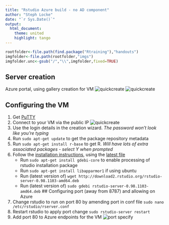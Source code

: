 ```yaml
---
title: "Rstudio Azure build - no AD component"
author: "Steph Locke"
date: "`r Sys.Date()`"
output:
  html_document:
    theme: united
    highlight: tango
---
```


```r
rootfolder<-file.path(find.package("Rtraining"),"handouts")
imgfolder<-file.path(rootfolder,"imgs")
imgfolder.unc<-gsub("/","\\",imgfolder,fixed=TRUE)
```

## Server creation
Azure portal, using gallery creation for VM
![quickcreate](`r paste0(imgfolder.unc,"\\azure-OS.png")`)
![quickcreate](`r paste0(imgfolder.unc,"\\azure-OSpassword.png")`)

## Configuring the VM
1. Get [PuTTY](http://the.earth.li/~sgtatham/putty/latest/x86/putty.exe)
2. Connect to your VM via the public IP
![quickcreate](`r paste0(imgfolder.unc,"\\putty-connection.png")`)
3. Use the login details in the creation wizard. *The password won't look like you're typing*
3. Run `sudo apt-get update` to get the package repository metadata
4. Run `sudo apt-get install r-base` to get R. *Will have lots of extra associated packages - select Y when prompted*
5. Follow the [installation instructions](https://support.rstudio.com/hc/en-us/articles/200552306-Getting-Started), using the [latest file](http://www.rstudio.com/products/rstudio/download-server/)
    + Run `sudo apt-get install gdebi-core` to enable processing of rstudio installation package
    + Run `sudo apt-get install libapparmor1` if using ubuntu
    + Run (latest version of) `wget http://download2.rstudio.org/rstudio-server-0.98.1103-amd64.deb`
    + Run (latest version of) `sudo gdebi rstudio-server-0.98.1103-amd64.deb`
## Configuring port (away from 8787) and allowing on Azure
1. Change rstudio to run on port 80 by amending port in conf file `sudo nano /etc/rstudio/rserver.conf`
2. Restart rstudio to apply port change `sudo rstudio-server restart`
3. Add port 80 to Azure endpoints for the VM
![port specify](`r paste0(imgfolder.unc,"\\azure-endpoint.png")`)